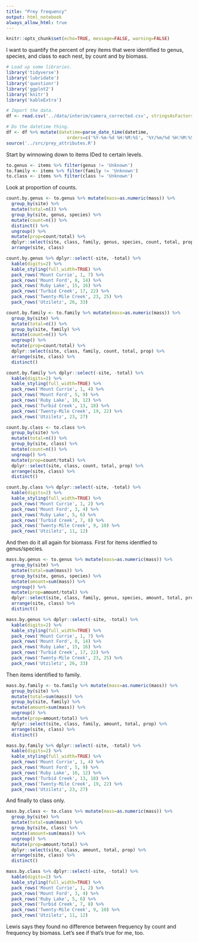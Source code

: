 ```yaml
---
title: "Prey frequency"
output: html_notebook
always_allow_html: true
---
```


```r
knitr::opts_chunk$set(echo=TRUE, message=FALSE, warning=FALSE)
```

I want to quantify the percent of prey items that were identified to genus, species, and class to each nest, by count and by biomass.

```r
# Load up some libraries.
library('tidyverse')
library('lubridate')
library('questionr')
library('ggplot2')
library('knitr')
library('kableExtra')

# Import the data.
df <- read.csv('../data/interim/camera_corrected.csv', stringsAsFactors=FALSE)

# Do the datetime thing.
df <- df %>% mutate(datetime=parse_date_time(datetime, 
                       orders=c('%Y-%m-%d %H:%M:%S', '%Y/%m/%d %H:%M:%S')))
source('../src/prey_attributes.R')
```

Start by winnowing down to items IDed to certain levels.

```r
to.genus <- items %>% filter(genus != 'Unknown')
to.family <- items %>% filter(family != 'Unknown')
to.class <- items %>% filter(class != 'Unknown')
```

Look at proportion of counts.

```r
count.by.genus <- to.genus %>% mutate(mass=as.numeric(mass)) %>% 
  group_by(site) %>% 
  mutate(total=n()) %>% 
  group_by(site, genus, species) %>% 
  mutate(count=n()) %>% 
  distinct() %>% 
  ungroup() %>% 
  mutate(prop=count/total) %>% 
  dplyr::select(site, class, family, genus, species, count, total, prop) %>% 
  arrange(site, class)

count.by.genus %>% dplyr::select(-site, -total) %>% 
  kable(digits=2) %>% 
  kable_styling(full_width=TRUE) %>% 
  pack_rows('Mount Currie', 1, 7) %>% 
  pack_rows('Mount Ford', 8, 14) %>% 
  pack_rows('Ruby Lake', 15, 16) %>% 
  pack_rows('Turbid Creek', 17, 22) %>% 
  pack_rows('Twenty-Mile Creek', 23, 25) %>% 
  pack_rows('Utziletz', 26, 33)

count.by.family <- to.family %>% mutate(mass=as.numeric(mass)) %>% 
  group_by(site) %>% 
  mutate(total=n()) %>% 
  group_by(site, family) %>% 
  mutate(count=n()) %>% 
  ungroup() %>% 
  mutate(prop=count/total) %>% 
  dplyr::select(site, class, family, count, total, prop) %>% 
  arrange(site, class) %>% 
  distinct()

count.by.family %>% dplyr::select(-site, -total) %>% 
  kable(digits=2) %>% 
  kable_styling(full_width=TRUE) %>% 
  pack_rows('Mount Currie', 1, 4) %>% 
  pack_rows('Mount Ford', 5, 9) %>% 
  pack_rows('Ruby Lake', 10, 12) %>% 
  pack_rows('Turbid Creek', 13, 18) %>% 
  pack_rows('Twenty-Mile Creek', 19, 22) %>% 
  pack_rows('Utziletz', 23, 27)

count.by.class <- to.class %>%
  group_by(site) %>% 
  mutate(total=n()) %>% 
  group_by(site, class) %>% 
  mutate(count=n()) %>% 
  ungroup() %>% 
  mutate(prop=count/total) %>% 
  dplyr::select(site, class, count, total, prop) %>% 
  arrange(site, class) %>% 
  distinct()

count.by.class %>% dplyr::select(-site, -total) %>% 
  kable(digits=2) %>% 
  kable_styling(full_width=TRUE) %>% 
  pack_rows('Mount Currie', 1, 2) %>% 
  pack_rows('Mount Ford', 3, 4) %>% 
  pack_rows('Ruby Lake', 5, 6) %>% 
  pack_rows('Turbid Creek', 7, 8) %>% 
  pack_rows('Twenty-Mile Creek', 9, 10) %>% 
  pack_rows('Utziletz', 11, 12)
```

And then do it all again for biomass. First for items identfied to genus/species.

```r
mass.by.genus <- to.genus %>% mutate(mass=as.numeric(mass)) %>% 
  group_by(site) %>% 
  mutate(total=sum(mass)) %>% 
  group_by(site, genus, species) %>% 
  mutate(amount=sum(mass)) %>% 
  ungroup() %>% 
  mutate(prop=amount/total) %>% 
  dplyr::select(site, class, family, genus, species, amount, total, prop) %>% 
  arrange(site, class) %>% 
  distinct()

mass.by.genus %>% dplyr::select(-site, -total) %>% 
  kable(digits=2) %>% 
  kable_styling(full_width=TRUE) %>% 
  pack_rows('Mount Currie', 1, 7) %>% 
  pack_rows('Mount Ford', 8, 14) %>% 
  pack_rows('Ruby Lake', 15, 16) %>% 
  pack_rows('Turbid Creek', 17, 22) %>% 
  pack_rows('Twenty-Mile Creek', 23, 25) %>% 
  pack_rows('Utziletz', 26, 33)
```

Then items identified to family.

```r
mass.by.family <- to.family %>% mutate(mass=as.numeric(mass)) %>% 
  group_by(site) %>% 
  mutate(total=sum(mass)) %>% 
  group_by(site, family) %>% 
  mutate(amount=sum(mass)) %>% 
  ungroup() %>% 
  mutate(prop=amount/total) %>% 
  dplyr::select(site, class, family, amount, total, prop) %>% 
  arrange(site, class) %>% 
  distinct()

mass.by.family %>% dplyr::select(-site, -total) %>% 
  kable(digits=2) %>% 
  kable_styling(full_width=TRUE) %>% 
  pack_rows('Mount Currie', 1, 4) %>% 
  pack_rows('Mount Ford', 5, 9) %>% 
  pack_rows('Ruby Lake', 10, 12) %>% 
  pack_rows('Turbid Creek', 13, 18) %>% 
  pack_rows('Twenty-Mile Creek', 19, 22) %>% 
  pack_rows('Utziletz', 23, 27)
```

And finally to class only.

```r
mass.by.class <- to.class %>% mutate(mass=as.numeric(mass)) %>% 
  group_by(site) %>% 
  mutate(total=sum(mass)) %>% 
  group_by(site, class) %>% 
  mutate(amount=sum(mass)) %>% 
  ungroup() %>% 
  mutate(prop=amount/total) %>% 
  dplyr::select(site, class, amount, total, prop) %>% 
  arrange(site, class) %>% 
  distinct()

mass.by.class %>% dplyr::select(-site, -total) %>% 
  kable(digits=2) %>% 
  kable_styling(full_width=TRUE) %>% 
  pack_rows('Mount Currie', 1, 2) %>% 
  pack_rows('Mount Ford', 3, 4) %>% 
  pack_rows('Ruby Lake', 5, 6) %>% 
  pack_rows('Turbid Creek', 7, 8) %>% 
  pack_rows('Twenty-Mile Creek', 9, 10) %>% 
  pack_rows('Utziletz', 11, 12)
```

Lewis says they found no difference between frequency by count and frequency by biomass. Let's see if that's true for me, too.
